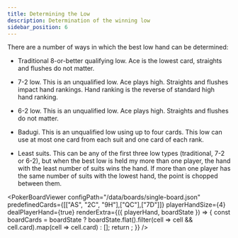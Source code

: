 ```yaml
---
title: Determining the Low
description: Determination of the winning low
sidebar_position: 6
---
```



There are a number of ways in which the best low hand can be determined:

- Traditional 8-or-better qualifying low. Ace is the lowest card,
  straights and flushes do not matter.

- 7-2 low. This is an unqualified low. Ace plays high. Straights and
  flushes impact hand rankings. Hand ranking is the reverse of standard
  high hand ranking.

- 6-2 low. This is an unqualified low. Ace plays high. Straights and
  flushes do not matter.

- Badugi. This is an unqualified low using up to four cards. This low
  can use at most one card from each suit and one card of each rank.

- Least suits. This can be any of the first three low types
  (traditional, 7-2 or 6-2), but when the best low is held my more than
  one player, the hand with the least number of suits wins the hand. If
  more than one player has the same number of suits with the lowest
  hand, the point is chopped between them.

<PokerBoardViewer
  configPath="/data/boards/single-board.json"
  predefinedCards={[["AS", "2C", "9H"],["QC"],["7D"]]}
  playerHandSize={4}
  dealPlayerHand={true}
  renderExtra={({ playerHand, boardState }) => {
    const boardCards = boardState
      ? boardState.flat().filter(cell => cell && cell.card).map(cell => cell.card)
      : [];
    return <PokerHandEvaluator playerHand={playerHand} boardCards={boardCards} />;
  }}
/>
